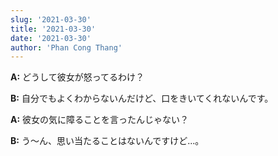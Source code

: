 ```yaml
---
slug: '2021-03-30'
title: '2021-03-30'
date: '2021-03-30'
author: 'Phan Cong Thang'
---
```


**A:** どうして彼女が怒ってるわけ？

**B:** 自分でもよくわからないんだけど、口をきいてくれないんです。

**A:** 彼女の気に障ることを言ったんじゃない？

**B:** う〜ん、思い当たることはないんですけど...。
